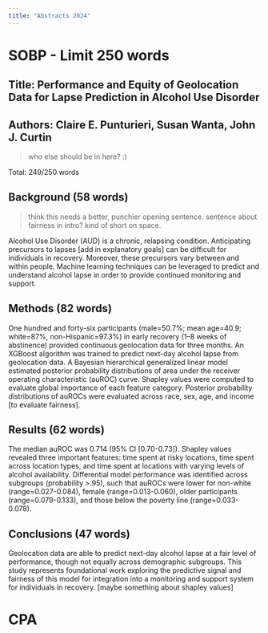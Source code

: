 ```yaml
---
title: "Abstracts 2024"
---
```


# SOBP - Limit 250 words

## Title: Performance and Equity of Geolocation Data for Lapse Prediction in Alcohol Use Disorder

## Authors: Claire E. Punturieri, Susan Wanta, John J. Curtin
> who else should be in here? :)

Total: 249/250 words

## Background (58 words)
> think this needs a better, punchier opening sentence. sentence about fairness in intro? kind of short on space.

Alcohol Use Disorder (AUD) is a chronic, relapsing condition. Anticipating precursors to lapses [add in explanatory goals] can be difficult for individuals in recovery. Moreover, these precursors vary between and within people. Machine learning techniques can be leveraged to predict and understand alcohol lapse in order to provide continued monitoring and support.

## Methods (82 words)

One hundred and forty-six participants (male=50.7%; mean age=40.9; white=87%, non-Hispanic=97.3%) in early recovery (1–8 weeks of abstinence) provided continuous geolocation data for three months. An XGBoost algorithm was trained to predict next-day alcohol lapse from geolocation data. A Bayesian hierarchical generalized linear model estimated posterior probability distributions of area under the receiver operating characteristic (auROC) curve. Shapley values were computed to evaluate global importance of each feature category. Posterior probability distributions of auROCs were evaluated across race, sex, age, and income [to evaluate fairness].

## Results (62 words)

The median auROC was 0.714 (95% CI [0.70-0.73]). Shapley values revealed three important features: time spent at risky locations, time spent across location types, and time spent at locations with varying levels of alcohol availability. Differential model performance was identified across subgroups (probability >.95), such that auROCs were lower for non-white (range=0.027-0.084), female (range=0.013-0.060), older participants (range=0.079-0.133), and those below the poverty line (range=0.033-0.078).

## Conclusions (47 words)

Geolocation data are able to predict next-day alcohol lapse at a fair level of performance, though not equally across demographic subgroups. This study represents foundational work exploring the predictive signal and fairness of this model for integration into a monitoring and support system for individuals in recovery. [maybe something about shapley values]


# CPA
